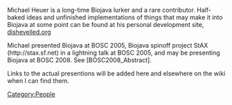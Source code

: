Michael Heuer is a long-time Biojava lurker and a rare contributor. Half-baked ideas and unfinished implementations of things that may make it into Biojava at some point can be found at his personal development site, [http://dishevelled.org dishevelled.org]

Michael presented Biojava at BOSC 2005, Biojava spinoff project StAX (http://stax.sf.net) in a lightning talk at BOSC 2005, and may be presenting Biojava at BOSC 2008.  See [BOSC2008_Abstract].

Links to the actual presentions will be added here and elsewhere on the wiki when I can find them.
[[Category:People]]